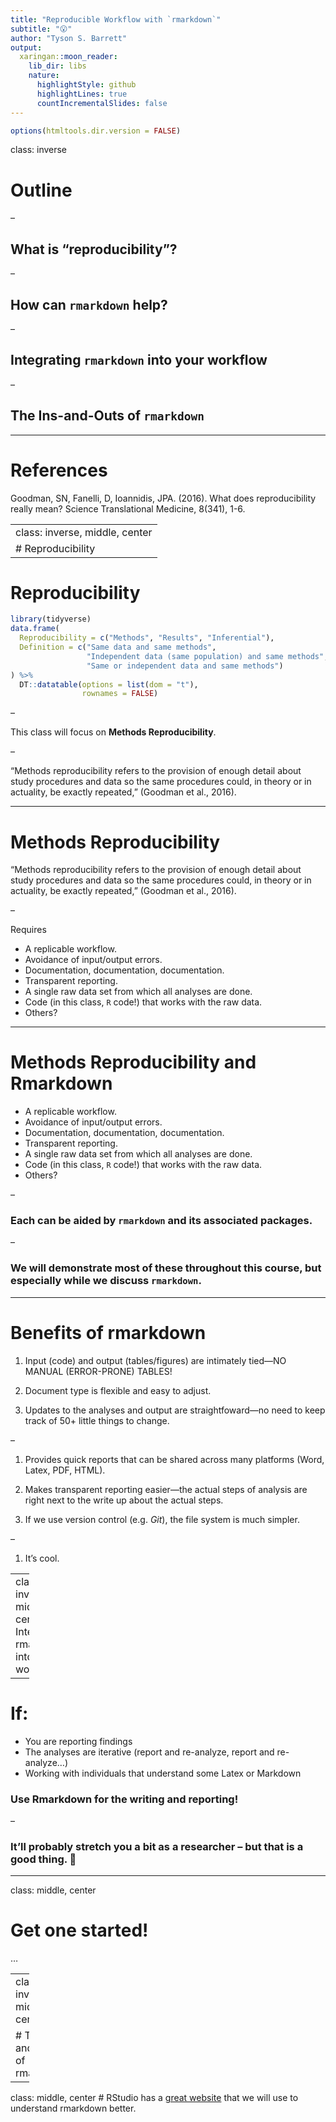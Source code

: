 ```yaml
---
title: "Reproducible Workflow with `rmarkdown`"
subtitle: "😮"
author: "Tyson S. Barrett"
output:
  xaringan::moon_reader:
    lib_dir: libs
    nature:
      highlightStyle: github
      highlightLines: true
      countIncrementalSlides: false
---
```


```r
options(htmltools.dir.version = FALSE)
```

class: inverse

# Outline

--

## What is "reproducibility"?

--

## How can `rmarkdown` help?

--

## Integrating `rmarkdown` into your workflow

--

## The Ins-and-Outs of `rmarkdown` 

---

# References

Goodman, SN, Fanelli, D, Ioannidis, JPA. (2016). What does reproducibility really mean? Science Translational Medicine, 8(341), 1-6.


---
class: inverse, middle, center
# Reproducibility
---

# Reproducibility

```r
library(tidyverse)
data.frame(
  Reproducibility = c("Methods", "Results", "Inferential"),
  Definition = c("Same data and same methods",
                 "Independent data (same population) and same methods",
                 "Same or independent data and same methods")
) %>%
  DT::datatable(options = list(dom = "t"),
                rownames = FALSE)
```

--

This class will focus on **Methods Reproducibility**.

--

"Methods reproducibility refers to the provision of enough detail about study procedures and data so the same procedures could, in theory or in actuality, be exactly repeated," (Goodman et al., 2016).


---

# Methods Reproducibility

"Methods reproducibility refers to the provision of enough detail about study procedures and data so the same procedures could, in theory or in actuality, be exactly repeated," (Goodman et al., 2016).

--

Requires

- A replicable workflow.
- Avoidance of input/output errors.
- Documentation, documentation, documentation.
- Transparent reporting.
- A single raw data set from which all analyses are done.
- Code (in this class, `R` code!) that works with the raw data.
- Others?


---

# Methods Reproducibility and Rmarkdown

- A replicable workflow.
- Avoidance of input/output errors.
- Documentation, documentation, documentation.
- Transparent reporting.
- A single raw data set from which all analyses are done.
- Code (in this class, `R` code!) that works with the raw data.
- Others?

--

### Each can be aided by `rmarkdown` and its associated packages.

--

### We will demonstrate most of these throughout this course, but especially while we discuss `rmarkdown`.

---

# Benefits of rmarkdown

1. Input (code) and output (tables/figures) are intimately tied---NO MANUAL (ERROR-PRONE) TABLES!

1. Document type is flexible and easy to adjust.

1. Updates to the analyses and output are straightfoward---no need to keep track of 50+ little things to change.

--

1. Provides quick reports that can be shared across many platforms (Word, Latex, PDF, HTML).

1. Makes transparent reporting easier---the actual steps of analysis are right next to the write up about the actual steps.

1. If we use version control (e.g. *Git*), the file system is much simpler.

--

1. It's cool.

---
class: inverse, middle, center
# Integrating rmarkdown into your workflow

---

# If:
  
  - You are reporting findings
  - The analyses are iterative (report and re-analyze, report and re-analyze...)
  - Working with individuals that understand some Latex or Markdown

### Use Rmarkdown for the writing and reporting!

--

### It'll probably stretch you a bit as a researcher -- but that is a good thing. 🤗

---

class: middle, center

# Get one started!

...


---
class: inverse, middle, center

# The Ins-and-Outs of rmarkdown

---
class: middle, center
# RStudio has a [great website](http://rmarkdown.rstudio.com/lesson-1.html) that we will use to understand rmarkdown better.

